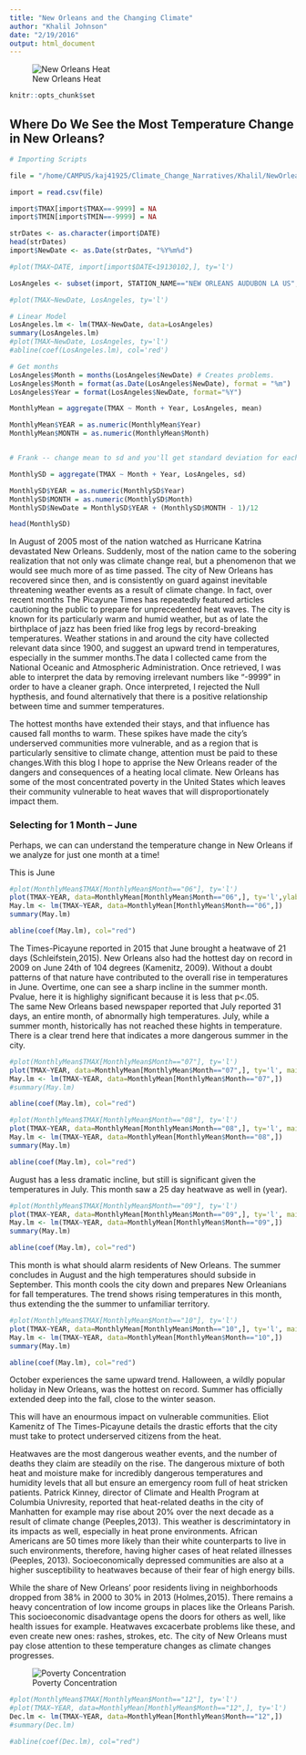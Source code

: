 ```yaml
---
title: "New Orleans and the Changing Climate"
author: "Khalil Johnson"
date: "2/19/2016"
output: html_document
---
```

![New Orleans Heat](New_Orleans_Temp.jpg)
```r
knitr::opts_chunk$set
```

## Where Do We See the Most Temperature Change in New Orleans?

```r
# Importing Scripts

file = "/home/CAMPUS/kaj41925/Climate_Change_Narratives/Khalil/NewOrleansNOAAdata.csv"

import = read.csv(file)
```

```r
import$TMAX[import$TMAX==-9999] = NA
import$TMIN[import$TMIN==-9999] = NA
```

```r
strDates <- as.character(import$DATE)
head(strDates)
import$NewDate <- as.Date(strDates, "%Y%m%d")
```

```r
#plot(TMAX~DATE, import[import$DATE<19130102,], ty='l')
```

```r
LosAngeles <- subset(import, STATION_NAME=="NEW ORLEANS AUDUBON LA US", select=c(STATION, STATION_NAME, DATE, NewDate, TMIN, TMAX, PRCP))
```

```r
#plot(TMAX~NewDate, LosAngeles, ty='l')
```

```r
# Linear Model
LosAngeles.lm <- lm(TMAX~NewDate, data=LosAngeles)
summary(LosAngeles.lm)
#plot(TMAX~NewDate, LosAngeles, ty='l')
#abline(coef(LosAngeles.lm), col='red')
```

```r
# Get months
LosAngeles$Month = months(LosAngeles$NewDate) # Creates problems.
LosAngeles$Month = format(as.Date(LosAngeles$NewDate), format = "%m")
LosAngeles$Year = format(LosAngeles$NewDate, format="%Y")
```

```r
MonthlyMean = aggregate(TMAX ~ Month + Year, LosAngeles, mean)

MonthlyMean$YEAR = as.numeric(MonthlyMean$Year)
MonthlyMean$MONTH = as.numeric(MonthlyMean$Month)


# Frank -- change mean to sd and you'll get standard deviation for each month/year.

MonthlySD = aggregate(TMAX ~ Month + Year, LosAngeles, sd)

MonthlySD$YEAR = as.numeric(MonthlySD$Year)
MonthlySD$MONTH = as.numeric(MonthlySD$Month)
MonthlySD$NewDate = MonthlySD$YEAR + (MonthlySD$MONTH - 1)/12

head(MonthlySD)
```
In August of 2005 most of the nation watched as Hurricane Katrina devastated New Orleans. Suddenly, most of the nation came to the sobering realization that not only was climate change real, but a phenomenon that we would see much more of as time passed. The city of New Orleans has recovered since then, and is consistently on guard against inevitable threatening weather events as a result of climate change. In fact, over recent months The Picayune Times has repeatedly featured articles cautioning the public to prepare for unprecedented heat waves. The city is known for its particularly warm and humid weather, but as of late the birthplace of jazz has been fried like frog legs by record-breaking temperatures. Weather stations in and around the city have collected relevant data since 1900, and suggest an upward trend in temperatures, especially in the summer months.The data I collected came from the National Oceanic and Atmospheric Administration. Once retrieved, I was able to interpret the data by removing irrelevant numbers like “-9999” in order to have a cleaner graph. Once interpreted, I rejected the Null hypthesis, and found alternatively that there is a positive relationship between time and summer temperatures. 

The hottest months have extended their stays, and that influence has caused fall months to warm. These spikes have made the city’s underserved communities more vulnerable, and as a region that is particularly sensitive to climate change, attention must be paid to these changes.With this blog I hope to apprise the New Orleans reader of the dangers and consequences of a heating local climate. New Orleans has some of the most concentrated poverty in the United States which leaves their community vulnerable to heat waves that will disproportionately impact them.     

### Selecting for 1 Month -- June 

Perhaps, we can can understand the temperature change in New Orleans if we analyze for just one month at a time!

This is June

```r
#plot(MonthlyMean$TMAX[MonthlyMean$Month=="06"], ty='l')
plot(TMAX~YEAR, data=MonthlyMean[MonthlyMean$Month=="06",], ty='l',ylab = "Temperature (degrees Farenheit)") 
May.lm <- lm(TMAX~YEAR, data=MonthlyMean[MonthlyMean$Month=="06",])
summary(May.lm)

abline(coef(May.lm), col="red")
```

The Times-Picayune reported in 2015 that June brought a heatwave of 21 days (Schleifstein,2015). New Orleans also had the hottest day on record in 2009 on June 24th of 104 degrees (Kamenitz, 2009). Without a doubt patterns of that nature have contributed to the overall rise in temperatures in June. Overtime, one can see a sharp incline in the summer month. Pvalue, here it is highlighy significant because it is less that p<.05.  
The same New Orleans based newspaper reported that July reported 31 days, an entire month, of abnormally high temperatures. July, while a summer month, historically has not reached these hights in temperature. There is a clear trend here that indicates a more dangerous summer in the city. 

```r
#plot(MonthlyMean$TMAX[MonthlyMean$Month=="07"], ty='l')
plot(TMAX~YEAR, data=MonthlyMean[MonthlyMean$Month=="07",], ty='l', main="July") 
May.lm <- lm(TMAX~YEAR, data=MonthlyMean[MonthlyMean$Month=="07",])
#summary(May.lm)

abline(coef(May.lm), col="red")
```

```r
#plot(MonthlyMean$TMAX[MonthlyMean$Month=="08"], ty='l')
plot(TMAX~YEAR, data=MonthlyMean[MonthlyMean$Month=="08",], ty='l', main="August") 
May.lm <- lm(TMAX~YEAR, data=MonthlyMean[MonthlyMean$Month=="08",])
summary(May.lm)

abline(coef(May.lm), col="red")
```

August has a less dramatic incline, but still is significant given the temperatures in July. This month saw a 25 day heatwave as well in (year). 

```r
#plot(MonthlyMean$TMAX[MonthlyMean$Month=="09"], ty='l')
plot(TMAX~YEAR, data=MonthlyMean[MonthlyMean$Month=="09",], ty='l', main="September") 
May.lm <- lm(TMAX~YEAR, data=MonthlyMean[MonthlyMean$Month=="09",])
summary(May.lm)

abline(coef(May.lm), col="red")
```

This month is what should alarm residents of New Orleans. The summer concludes in August and the high temperatures should subside in September. This month cools the city down and prepares New Orleanians for fall temperatures. The trend shows rising temperatures in this month, thus extending the the summer to unfamiliar territory.  

```r
#plot(MonthlyMean$TMAX[MonthlyMean$Month=="10"], ty='l')
plot(TMAX~YEAR, data=MonthlyMean[MonthlyMean$Month=="10",], ty='l', main="October") 
May.lm <- lm(TMAX~YEAR, data=MonthlyMean[MonthlyMean$Month=="10",])
summary(May.lm)

abline(coef(May.lm), col="red")
```

October experiences the same upward trend. Halloween, a wildly popular holiday in New Orleans, was the hottest on record. Summer has officially extended deep into the fall, close to the winter season.

This will have an enourmous impact on vulnerable communities. Eliot Kamenitz of The Times-Picayune details the drastic efforts that the city must take to protect underserved citizens from the heat. 

Heatwaves are the most dangerous weather events, and the number of deaths they claim are steadily on the rise. The dangerous mixture of both heat and moisture make for incredibly dangerous temperatures and humidity levels that all but ensure an emergency room full of heat stricken patients. Patrick Kinney, director of Climate and Health Program at Columbia Univresity, reported that heat-related deaths in the city of Manhatten for example may rise about 20% over the next decade as a result of climate change (Peeples,2013). This weather is descrimintatory in its impacts as well, especially in heat prone environments. African Americans are 50 times more likely than their white counterparts to live in such environments, therefore, having higher cases of heat related illnesses (Peeples, 2013). Socioeconomically depressed communities are also at a higher susceptibility to heatwaves because of their fear of high energy bills. 

While the share of New Orleans' poor residents living in neighborhoods dropped from 38% in 2000 to 30% in 2013 (Holmes,2015). There remains a heavy concentration of low income groups in places like the Orleans Parish. This socioeconomic disadvantage opens the doors for others as well, like health issues for example. Heatwaves excacerbate problems like these, and even create new ones: rashes, strokes, etc. The city of New Orleans must pay close attention to these temperature changes as climate changes progresses. 

![Poverty Concentration](PovertyConcentration.png)
```r
#plot(MonthlyMean$TMAX[MonthlyMean$Month=="12"], ty='l')
#plot(TMAX~YEAR, data=MonthlyMean[MonthlyMean$Month=="12",], ty='l') 
Dec.lm <- lm(TMAX~YEAR, data=MonthlyMean[MonthlyMean$Month=="12",])
#summary(Dec.lm)

#abline(coef(Dec.lm), col="red")

```